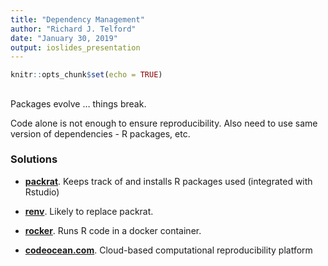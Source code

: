```yaml
---
title: "Dependency Management"
author: "Richard J. Telford"
date: "January 30, 2019"
output: ioslides_presentation
---
```


```r
knitr::opts_chunk$set(echo = TRUE)
```

##
Packages evolve ... things break.

Code alone is not enough to ensure reproducibility. Also need to use same version of dependencies - R packages, etc.

### Solutions

- **[packrat](https://rstudio.github.io/packrat/)**. Keeps track of and installs R packages used (integrated with Rstudio)

- **[renv](https://rstudio.github.io/renv/articles/renv.html)**. Likely to replace packrat.  

- **[rocker](https://www.rocker-project.org/)**. Runs R code in a docker container. 

- **[codeocean.com](codeocean.com)**. Cloud-based computational reproducibility platform

